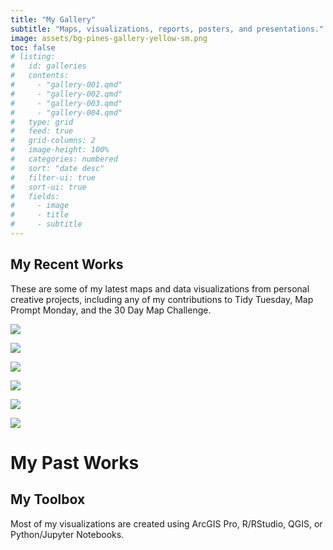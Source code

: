 ---
title: "My Gallery"
subtitle: "Maps, visualizations, reports, posters, and presentations."
image: assets/bg-pines-gallery-yellow-sm.png
toc: false
# listing: 
#   id: galleries
#   contents:
#     - "gallery-001.qmd"
#     - "gallery-002.qmd"
#     - "gallery-003.qmd"
#     - "gallery-004.qmd"
#   type: grid
#   feed: true
#   grid-columns: 2
#   image-height: 100%
#   categories: numbered
#   sort: "date desc"
#   filter-ui: true
#   sort-ui: true
#   fields:
#     - image
#     - title
#     - subtitle
---

## My Recent Works

These are some of my latest maps and data visualizations from personal creative projects, including any of my contributions to Tidy Tuesday, Map Prompt Monday, and the 30 Day Map Challenge.


::: {.gallery}

![](./gallery/img-map-001v2.png){group="personal-projects"
description="2018 Squirrel Census Sighting Density Map"}



![](./gallery/img-map-endangeredstamps.png){group="personal-projects"
description="Endangered Species Stamps Range Map - [See Details](gallery/gallery-map-seven.html)"}

![](./gallery/img-table-001.png){group="personal-projects"
description="2018 Squirrel Census Sighting Table"}

![](./gallery/img-map-10.jpg){group="personal-projects"
description="Missouri Tree Canopy Density Map"}

![](./gallery/img-map-11.jpg){group="personal-projects"
description="Great Lakes Watershed Map"}

![](./gallery/img-calendar.jpeg){group="personal-projects"}

:::


# My Past Works




## My Toolbox

Most of my visualizations are created using ArcGIS Pro, R/RStudio, QGIS, or Python/Jupyter Notebooks.

